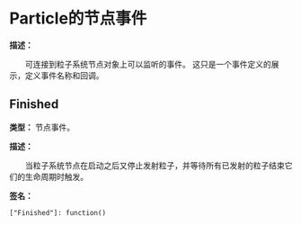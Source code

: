 
# Particle的节点事件

**描述：**

&emsp;&emsp;可连接到粒子系统节点对象上可以监听的事件。
这只是一个事件定义的展示，定义事件名称和回调。

## Finished

**类型：** 节点事件。

**描述：**

&emsp;&emsp;当粒子系统节点在启动之后又停止发射粒子，并等待所有已发射的粒子结束它们的生命周期时触发。

**签名：**
```tl
["Finished"]: function()
```